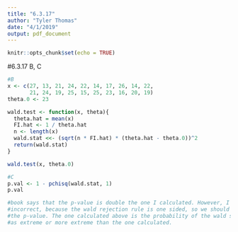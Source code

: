 ```yaml
---
title: "6.3.17"
author: "Tyler Thomas"
date: "4/1/2019"
output: pdf_document
---
```


```r
knitr::opts_chunk$set(echo = TRUE)
```

#6.3.17 B, C
```r
#B
x <- c(27, 13, 21, 24, 22, 14, 17, 26, 14, 22,
       21, 24, 19, 25, 15, 25, 23, 16, 20, 19)
theta.0 <- 23

wald.test <- function(x, theta){
  theta.hat = mean(x)
  FI.hat <- 1 / theta.hat
  n <- length(x)
  wald.stat <<- (sqrt(n * FI.hat) * (theta.hat - theta.0))^2
  return(wald.stat)
}

wald.test(x, theta.0)

#C
p.val <- 1 - pchisq(wald.stat, 1)
p.val

#book says that the p-value is double the one I calculated. However, I think this is 
#incorrect, because the wald rejection rule is one sided, so we should not be doubling
#the p-value. The one calculated above is the probability of the wald statistic being 
#as extreme or more extreme than the one calculated.
```

